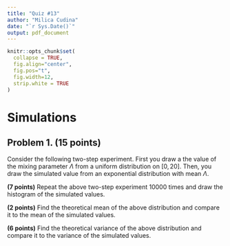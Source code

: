 ```yaml
---
title: "Quiz #13"
author: "Milica Cudina"
date: "`r Sys.Date()`"
output: pdf_document
---
```

<!-- The author of this template is Dr. Gordan Zitkovic.-->
<!-- The code chunk below contains some settings that will  -->
<!-- make your R code look better in the output pdf file.  -->
<!-- If you are curious about what each option below does, -->
<!-- go to https://yihui.org/knitr/options/ -->
<!-- If not, feel free to disregard everything ...  -->
```r
knitr::opts_chunk$set(
  collapse = TRUE,
  fig.align="center",
  fig.pos="t",
  fig.width=12,
  strip.white = TRUE
)
```
<!-- ... down to here. -->

# Simulations
## Problem 1.  (15 points)
Consider the following two-step experiment. First you draw a the value of the mixing parameter $\Lambda$ from a uniform distribution on $[0,20]$. Then, you draw the simulated value from an exponential distribution with mean $\Lambda$. 

**(7 points)** Repeat the above two-step experiment $10000$ times and draw the histogram of the simulated values. 

**(2 points)**
Find the theoretical mean of the above distribution and compare it to the mean of the simulated values. 


**(6 points)**
Find the theoretical variance of the above distribution and compare it to the variance of the simulated values. 



